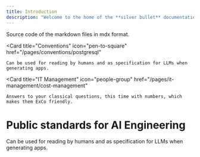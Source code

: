 ```yaml
---
title: Introduction
description: "Welcome to the home of the **silver bullet** documentation"
---
```


<CardGroup cols={2}>
  <Card
    title="GitHub Repository"
    icon="github"
    href="https://github.com/rodislav/docs"
  >
    Source code of the markdown files in mdx format.
  </Card>

  <Card
    title="Conventions"
    icon="pen-to-square"
    href="/pages/conventions/postgresql"
  >
    Can be used for reading by humans and as specification for LLMs when generating apps.
  </Card>

  <Card
    title="IT Management"
    icon="people-group"
    href="/pages/it-management/cost-management"
  >
    Answers to your classical questions, this time with numbers, which makes them ExCo friendly.
  </Card>

</CardGroup>

# Public standards for AI Engineering

<CardGroup cols={2}>
  <Card
    title="Model Spec"
    icon="link"
    href="https://model-spec.openai.com"
  >
    Can be used for reading by humans and as specification for LLMs when generating apps.
  </Card>

</CardGroup>
